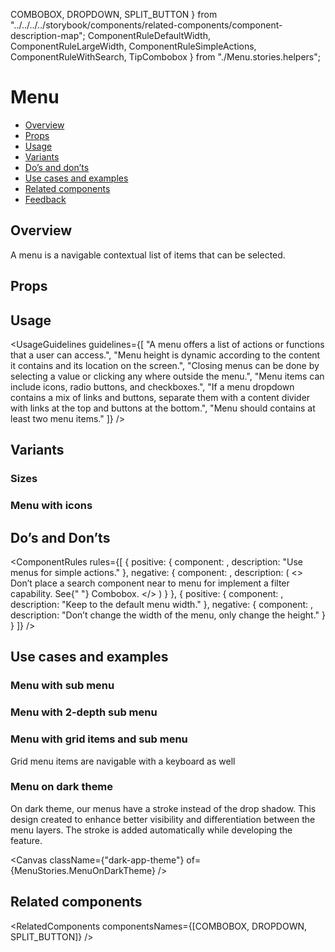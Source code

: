   COMBOBOX,
  DROPDOWN,
  SPLIT_BUTTON
} from "../../../../storybook/components/related-components/component-description-map";
  ComponentRuleDefaultWidth,
  ComponentRuleLargeWidth,
  ComponentRuleSimpleActions,
  ComponentRuleWithSearch,
  TipCombobox
} from "./Menu.stories.helpers";

<Meta of={MenuStories} />

# Menu

- [Overview](#overview)
- [Props](#props)
- [Usage](#usage)
- [Variants](#variants)
- [Do’s and don’ts](#dos-and-donts)
- [Use cases and examples](#use-cases-and-examples)
- [Related components](#related-components)
- [Feedback](#feedback)

## Overview

A menu is a navigable contextual list of items that can be selected.

<Canvas of={MenuStories.Overview} />

## Props

<PropsTable />

## Usage

<UsageGuidelines
  guidelines={[
    "A menu offers a list of actions or functions that a user can access.",
    "Menu height is dynamic according to the content it contains and its location on the screen.",
    "Closing menus can be done by selecting a value or clicking any where outside the menu.",
    "Menu items can include icons, radio buttons, and checkboxes.",
    "If a menu dropdown contains a mix of links and buttons, separate them with a content divider with links at the top and buttons at the bottom.",
    "Menu should contains at least two menu items."
  ]}
/>

<TipCombobox />

## Variants

### Sizes

<Canvas of={MenuStories.Sizes} />

### Menu with icons

<Canvas of={MenuStories.MenuWithIcons} />

## Do’s and Don’ts

<ComponentRules
  rules={[
    {
      positive: {
        component: <ComponentRuleSimpleActions />,
        description: "Use menus for simple actions."
      },
      negative: {
        component: <ComponentRuleWithSearch />,
        description: (
          <>
            Don’t place a search component near to menu for implement a filter capability. See{" "}
            <StorybookLink page="Inputs/Combobox">Combobox.</StorybookLink>
          </>
        )
      }
    },
    {
      positive: {
        component: <ComponentRuleDefaultWidth />,
        description: "Keep to the default menu width."
      },
      negative: {
        component: <ComponentRuleLargeWidth />,
        description: "Don’t change the width of the menu, only change the height."
      }
    }
  ]}
/>

## Use cases and examples

### Menu with sub menu

<Canvas of={MenuStories.MenuWithSubMenu} />

### Menu with 2-depth sub menu

<Canvas of={MenuStories.MenuWith2DepthSubMenu} />

### Menu with grid items and sub menu

Grid menu items are navigable with a keyboard as well

<Canvas of={MenuStories.MenuWithGridItemsAndSubMenu} />

### Menu on dark theme

On dark theme, our menus have a stroke instead of the drop shadow. This design created to enhance better visibility and differentiation between the menu layers. The stroke is added automatically while developing the feature.

<Canvas className={"dark-app-theme"} of={MenuStories.MenuOnDarkTheme} />

## Related components

<RelatedComponents componentsNames={[COMBOBOX, DROPDOWN, SPLIT_BUTTON]} />
